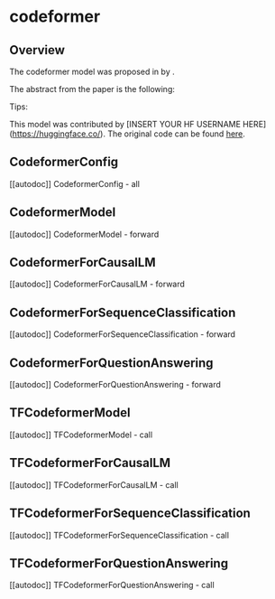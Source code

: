 <!--Copyright 2021 The HuggingFace Team. All rights reserved.

Licensed under the Apache License, Version 2.0 (the "License"); you may not use this file except in compliance with
the License. You may obtain a copy of the License at

http://www.apache.org/licenses/LICENSE-2.0

Unless required by applicable law or agreed to in writing, software distributed under the License is distributed on
an "AS IS" BASIS, WITHOUT WARRANTIES OR CONDITIONS OF ANY KIND, either express or implied. See the License for the
specific language governing permissions and limitations under the License.
-->

# codeformer

## Overview

The codeformer model was proposed in [<INSERT PAPER NAME HERE>](<INSERT PAPER LINK HERE>) by <INSERT AUTHORS HERE>.
<INSERT SHORT SUMMARY HERE>

The abstract from the paper is the following:

*<INSERT PAPER ABSTRACT HERE>*

Tips:

<INSERT TIPS ABOUT MODEL HERE>

This model was contributed by [INSERT YOUR HF USERNAME HERE](https://huggingface.co/<INSERT YOUR HF USERNAME HERE>).
The original code can be found [here](<INSERT LINK TO GITHUB REPO HERE>).


## CodeformerConfig

[[autodoc]] CodeformerConfig
    - all

## CodeformerModel

[[autodoc]] CodeformerModel
    - forward

## CodeformerForCausalLM

[[autodoc]] CodeformerForCausalLM
    - forward

## CodeformerForSequenceClassification

[[autodoc]] CodeformerForSequenceClassification
    - forward

## CodeformerForQuestionAnswering

[[autodoc]] CodeformerForQuestionAnswering
    - forward

## TFCodeformerModel

[[autodoc]] TFCodeformerModel
    - call

## TFCodeformerForCausalLM

[[autodoc]] TFCodeformerForCausalLM
    - call

## TFCodeformerForSequenceClassification

[[autodoc]] TFCodeformerForSequenceClassification
    - call

## TFCodeformerForQuestionAnswering

[[autodoc]] TFCodeformerForQuestionAnswering
    - call
